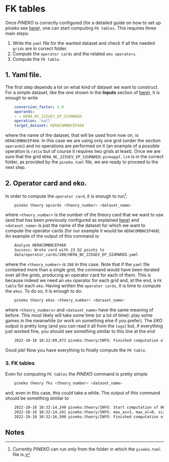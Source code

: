 # FK tables

Once *PINEKO* is correctly configured (for a detailed guide on how to set up *pineko*
see [here](https://nnpdf.github.io/pineline/tutorials/setup)), one can start computing 
`FK tables`. This requires three main steps:
1. Write the `yaml` file for the wanted dataset and check if all the needed `grids`
are in correct folder.
2. Compute the `operator cards` and the related `eko operators`.
3. Compute the `FK table`.

## 1. Yaml file. 
The first step depends a lot on what kind of dataset we want to construct. For a 
simple dataset, like the one shown in the **Inputs** section of 
[here](https://nnpdf.github.io/pineline/tutorials/setup)), it is enough to write 
```yaml
    conversion_factor: 1.0
    operands:
    - - HERA_NC_225GEV_EP_SIGMARED
    operation: 'null'
    target_dataset: HERACOMBNCEP460
```
where the name of the dataset, that will be used from now on, is `HERACOMBNCEP460`.
In this case we are using only one grid (under the section `operands`) and no operations 
are performed on it (an example of a possible operation is `ratio` but of course it requires
two grids at least).
Once we are sure that the grid `HERA_NC_225GEV_EP_SIGMARED.pineappl.lz4` is in the correct
folder, as provided by the `pineko.toml` file, we are ready to proceed to the next step.

## 2. Operator card and eko. 
In order to compute the `operator card`, it is enough to run[^1]:
```bash
    pineko theory opcards <theory_number> <dataset_name>
```
where `<theory_number>` is the number of the theory card that we want to use (and that has been 
previously configured as explained [here](https://nnpdf.github.io/pineline/tutorials/setup)) and 
`<dataset_name>` is just the name of the dataset for which we want to compute the operator cards (for 
our example it would be `HERACOMBNCEP460`). An example of the output of this command is:
```bash
    Analyze HERACOMBNCEP460
    Success: Wrote card with 23 Q2 points to 
    data/operator_cards/208/HERA_NC_225GEV_EP_SIGMARED.yaml
```
where the `<theory_number>` is `208` in this case. Note that if the `yaml` file contained more than 
a single grid, the command would have been iterated over all the grids, producing an operator card 
for each of them. This is because indeed we need an `eko` operator for each grid and, at the end, a
`FK table` for each `eko`.
Having written the `operator cards`, it is time to compute the `ekos`. To do so, it is enough to do:
```bash
    pineko theory ekos <theory_number> <dataset_name>
``` 
where `<theory_numbers>` and `<dataset_name>` have the same meaning of before. This most likely will 
take some time (or a lot of time): play some games in the meanwhile (or work on something else if you prefer).
The *EKO* output is pretty long (and you can read it all from the `logs`) but, if everything just worked
fine, you should see something similar to this line at the end
```bash
    2022-10-18 10:22:09,873 pineko.theory/INFO: Finished computation of HERA_NC_225GEV_EP_SIGMARED - took 1127.056456 s
```
Good job! Now you have everything to finally compute the `FK table`.

### 3. FK tables
Even for computing `FK tables` the *PINEKO* command is pretty simple
```bash
    pineko theory fks <theory_number> <dataset_name>
```
and, even in this case, this could take a while. The output of this command should be something
similar to 
```bash
    2022-10-18 10:32:14,240 pineko.theory/INFO: Start computation of HERA_NC_225GEV_EP_SIGMARED
    2022-10-18 10:32:14,241 pineko.theory/INFO: max_as=3, max_al=0, xir=1.000000, xif=1.000000
    2022-10-18 10:32:16,500 pineko.theory/INFO: Finished computation of HERA_NC_225GEV_EP_SIGMARED - took 2.259366 s
```
## Notes
[^1]: Currently *PINEKO* can run only from the folder in which the `pineko.toml` file
is. 
